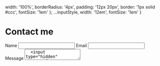   width: '100%',
  borderRadius: '4px',
  padding: '12px 20px',
  border: '1px solid #ccc',
  fontSize: '1em'
}; 
  ...inputStyle,
  width: '12em',
  fontSize: '1em'
}

# Contact me
<div style={{width: '50%'}}>
<form name="contact" method="post" action="https://mailthis.to/kodemaan@gmail.com" encType="multipart/form-data">
  <label for="name">Name</label>
  <input type="text" name="name" style={inputStyle}/>
  <label for="email">Email</label>
  <input type="email" name="_replyto" style={inputStyle} />
  <label for="message">Message</label>
  <textarea type="text" name="message" style={inputStyle} />
  <input type="hidden" name="_after" value="https://kodemaan-personal-site.netlify.com/" />
  <input type="hidden" name="_confirmation" value="Thank you for contacting me, I will respond shortly" />
  <input type="submit" value="Send" style={submitStyle} />
  <input type="hidden" name="form-name" value="contact" />
</form>
</div>